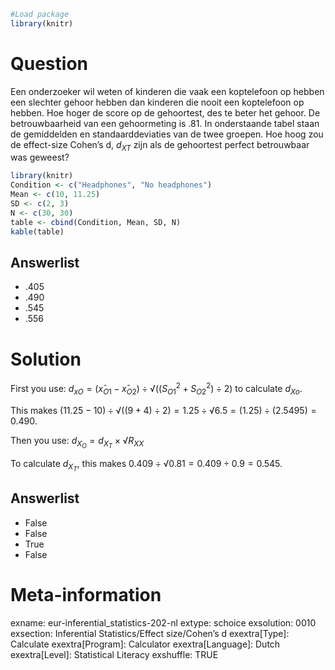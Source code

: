 ```r
#Load package
library(knitr)
```

Question
========
Een onderzoeker wil weten of kinderen die vaak een koptelefoon op hebben een slechter gehoor hebben dan kinderen die nooit een koptelefoon op hebben. Hoe hoger de score op de gehoortest, des te beter het gehoor. De betrouwbaarheid van een gehoormeting is .81. In onderstaande tabel staan de gemiddelden en standaarddeviaties van de twee groepen. Hoe hoog zou de effect-size Cohen’s d, $d_{XT}$ zijn als de gehoortest perfect betrouwbaar was geweest?

```r
library(knitr)
Condition <- c("Headphones", "No headphones")
Mean <- c(10, 11.25)
SD <- c(2, 3)
N <- c(30, 30)
table <- cbind(Condition, Mean, SD, N)
kable(table)
```

Answerlist
----------
* .405
* .490
* .545
* .556


Solution
========
First you use: 
 $d_{xO} = (x̄_{O1} -x̄_{O2}) \div √ ((S^2_{O1}+S^2_{O2}) \div 2)$ to calculate $d_{Xo}$. 

This makes $(11.25 - 10) \div √((9 + 4) \div 2)=1.25 \div √6.5 = (1.25 ) \div (2.5495) = 0.490$. 

Then you use:
$d_{X_O} = d_{X_T} \times √R_{XX}$

To calculate $d_{X_T}$, this makes $0.409 \div √0.81 = 0.409 \div 0.9 = 0.545$.

Answerlist
----------
* False
* False
* True
* False


Meta-information
================
exname: eur-inferential_statistics-202-nl
extype: schoice
exsolution: 0010
exsection: Inferential Statistics/Effect size/Cohen's d
exextra[Type]: Calculate
exextra[Program]: Calculator
exextra[Language]: Dutch
exextra[Level]: Statistical Literacy
exshuffle: TRUE
